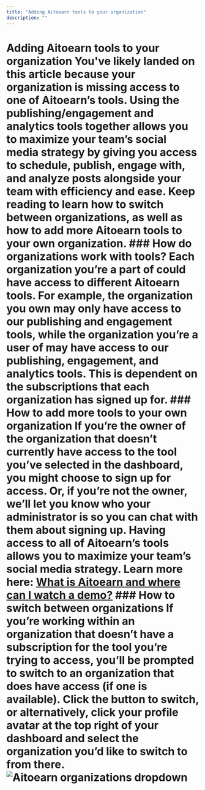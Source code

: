 ```yaml
---
title: "Adding Aitoearn tools to your organization"
description: ""
---
```

# Adding Aitoearn tools to your organization You've likely landed on this article because your organization is missing access to one of Aitoearn’s tools. Using the publishing/engagement and analytics tools together allows you to maximize your team’s social media strategy by giving you access to schedule, publish, engage with, and analyze posts alongside your team with efficiency and ease. Keep reading to learn how to switch between organizations, as well as how to add more Aitoearn tools to your own organization. ### How do organizations work with tools? Each organization you’re a part of could have access to different Aitoearn tools. For example, the organization you own may only have access to our publishing and engagement tools, while the organization you’re a user of may have access to our publishing, engagement, and analytics tools. This is dependent on the subscriptions that each organization has signed up for. ### How to add more tools to your own organization If you’re the owner of the organization that doesn’t currently have access to the tool you’ve selected in the dashboard, you might choose to sign up for access. Or, if you’re not the owner, we’ll let you know who your administrator is so you can chat with them about signing up. Having access to all of Aitoearn’s tools allows you to maximize your team’s social media strategy. Learn more here: [What is Aitoearn and where can I watch a demo?](https://aitoearn.helpscoutdocs.com/article/598-what-is-aitoearn-and-where-can-i-watch-a-demo) ### How to switch between organizations If you’re working within an organization that doesn’t have a subscription for the tool you’re trying to access, you’ll be prompted to switch to an organization that does have access (if one is available). Click the button to switch, or alternatively, click your profile avatar at the top right of your dashboard and select the organization you’d like to switch to from there. ![Aitoearn organizations dropdown](//d33v4339jhl8k0.cloudfront.net/docs/assets/64cb6cf86d4a3e191f237e66/images/65149a1ef8eafb48f4e81399/img-1721984-1695848989-1138163629.png)